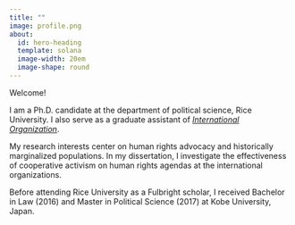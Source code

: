 ```yaml
---
title: ""
image: profile.png
about:
  id: hero-heading
  template: solana
  image-width: 20em
  image-shape: round
---
```


::: {#hero-heading}

Welcome!

I am a Ph.D. candidate at the department of political science, Rice University. I also serve as a graduate assistant of [*International Organization*](https://www.cambridge.org/core/journals/international-organization).

My research interests center on human rights advocacy and historically marginalized populations. In my dissertation, I investigate the effectiveness of cooperative activism on human rights agendas at the international organizations.

Before attending Rice University as a Fulbright scholar, I received Bachelor in Law (2016) and Master in Political Science (2017) at Kobe University, Japan.
:::
